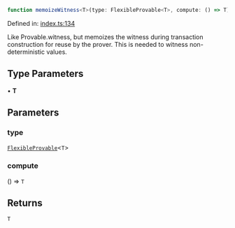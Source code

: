 ```ts
function memoizeWitness<T>(type: FlexibleProvable<T>, compute: () => T): T
```

Defined in: [index.ts:134](https://github.com/o1-labs/o1js/blob/46b9772d07785397c4bd76a102bc9f6730d321bb/src/index.ts#L134)

Like Provable.witness, but memoizes the witness during transaction construction
for reuse by the prover. This is needed to witness non-deterministic values.

## Type Parameters

• **T**

## Parameters

### type

[`FlexibleProvable`](../../../type-aliases/FlexibleProvable.mdx)\<`T`\>

### compute

() => `T`

## Returns

`T`
